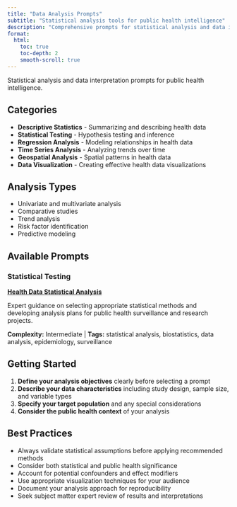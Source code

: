 ```yaml
---
title: "Data Analysis Prompts"
subtitle: "Statistical analysis tools for public health intelligence"
description: "Comprehensive prompts for statistical analysis and data interpretation in public health research and surveillance"
format:
  html:
    toc: true
    toc-depth: 2
    smooth-scroll: true
---
```


Statistical analysis and data interpretation prompts for public health intelligence.

## Categories

- **Descriptive Statistics** - Summarizing and describing health data
- **Statistical Testing** - Hypothesis testing and inference
- **Regression Analysis** - Modeling relationships in health data
- **Time Series Analysis** - Analyzing trends over time
- **Geospatial Analysis** - Spatial patterns in health data
- **Data Visualization** - Creating effective health data visualizations

## Analysis Types

- Univariate and multivariate analysis
- Comparative studies
- Trend analysis
- Risk factor identification
- Predictive modeling

## Available Prompts

### Statistical Testing

:::{.callout-tip title="Statistical Analysis"}
[**Health Data Statistical Analysis**](statistical-analysis.qmd)

Expert guidance on selecting appropriate statistical methods and developing analysis plans for public health surveillance and research projects.

**Complexity:** Intermediate | **Tags:** statistical analysis, biostatistics, data analysis, epidemiology, surveillance
:::

## Getting Started

1. **Define your analysis objectives** clearly before selecting a prompt
2. **Describe your data characteristics** including study design, sample size, and variable types
3. **Specify your target population** and any special considerations
4. **Consider the public health context** of your analysis

## Best Practices

- Always validate statistical assumptions before applying recommended methods
- Consider both statistical and public health significance
- Account for potential confounders and effect modifiers
- Use appropriate visualization techniques for your audience
- Document your analysis approach for reproducibility
- Seek subject matter expert review of results and interpretations